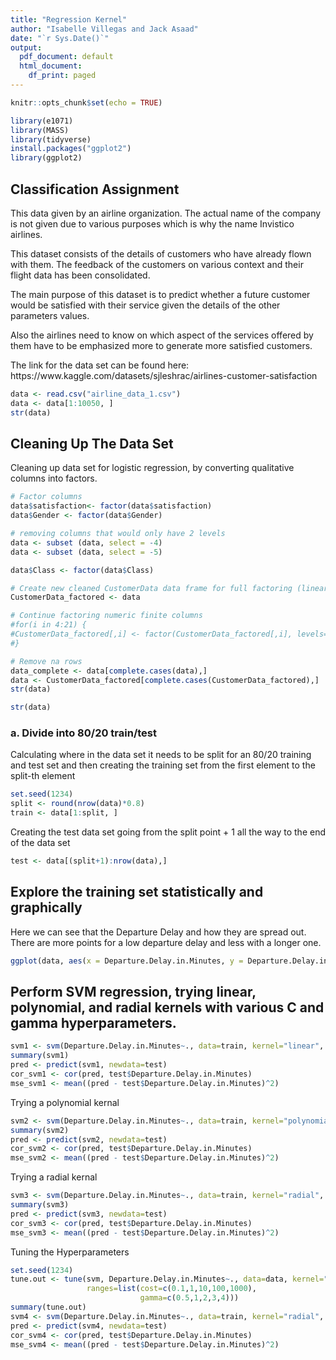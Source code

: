 ```yaml
---
title: "Regression Kernel"
author: "Isabelle Villegas and Jack Asaad"
date: "`r Sys.Date()`"
output:
  pdf_document: default
  html_document:
    df_print: paged
---
```


```r
knitr::opts_chunk$set(echo = TRUE)

library(e1071)
library(MASS)
library(tidyverse)
install.packages("ggplot2")
library(ggplot2)

```
## Classification Assignment
This data given by an airline organization. The actual name of the company is not given due to various purposes which is why the name Invistico airlines.

This dataset consists of the details of customers who have already flown with them. The feedback of the customers on various context and their flight data has been consolidated.

The main purpose of this dataset is to predict whether a future customer would be satisfied with their service given the details of the other parameters values.

Also the airlines need to know on which aspect of the services offered by them have to be emphasized more to generate more satisfied customers.

The link for the data set can be found here: https://www.kaggle.com/datasets/sjleshrac/airlines-customer-satisfaction
```r
data <- read.csv("airline_data_1.csv")
data <- data[1:10050, ]
str(data)
```

## Cleaning Up The Data Set
Cleaning up data set for logistic regression, by converting qualitative columns into factors.

```r
# Factor columns
data$satisfaction<- factor(data$satisfaction) 
data$Gender <- factor(data$Gender) 

# removing columns that would only have 2 levels
data <- subset (data, select = -4)
data <- subset (data, select = -5)

data$Class <- factor(data$Class) 

# Create new cleaned CustomerData data frame for full factoring (linear regression)
CustomerData_factored <- data

# Continue factoring numeric finite columns
#for(i in 4:21) {
#CustomerData_factored[,i] <- factor(CustomerData_factored[,i], levels=c(0,1,2,3,4,5)) 
#}

# Remove na rows
data_complete <- data[complete.cases(data),]
data <- CustomerData_factored[complete.cases(CustomerData_factored),]
str(data)
```


```r
str(data)
```

### a. Divide into 80/20 train/test

Calculating where in the data set it needs to be split for an 80/20 training and test set and then creating the training set from the first element to the split-th element

```r
set.seed(1234)
split <- round(nrow(data)*0.8)
train <- data[1:split, ]
```

Creating the test data set going from the split point + 1 all the way to the end of the data set

```r
test <- data[(split+1):nrow(data),]
```


## Explore the training set statistically and graphically

Here we can see that the Departure Delay and how they are spread out. There are more points for a low departure delay and less with a longer one.

```r
ggplot(data, aes(x = Departure.Delay.in.Minutes, y = Departure.Delay.in.Minutes)) + geom_point()
```

## Perform SVM regression, trying linear, polynomial, and radial kernels with various C and gamma hyperparameters.

```r
svm1 <- svm(Departure.Delay.in.Minutes~., data=train, kernel="linear", cost=10, scale=TRUE)
summary(svm1)
pred <- predict(svm1, newdata=test)
cor_svm1 <- cor(pred, test$Departure.Delay.in.Minutes)
mse_svm1 <- mean((pred - test$Departure.Delay.in.Minutes)^2)
```

Trying a polynomial kernal
```r
svm2 <- svm(Departure.Delay.in.Minutes~., data=train, kernel="polynomial", cost=10, scale=TRUE)
summary(svm2)
pred <- predict(svm2, newdata=test)
cor_svm2 <- cor(pred, test$Departure.Delay.in.Minutes)
mse_svm2 <- mean((pred - test$Departure.Delay.in.Minutes)^2)
```

Trying a radial kernal
```r
svm3 <- svm(Departure.Delay.in.Minutes~., data=train, kernel="radial", cost=10, gamma=1, scale=TRUE)
summary(svm3)
pred <- predict(svm3, newdata=test)
cor_svm3 <- cor(pred, test$Departure.Delay.in.Minutes)
mse_svm3 <- mean((pred - test$Departure.Delay.in.Minutes)^2)
```

Tuning the Hyperparameters
```r
set.seed(1234)
tune.out <- tune(svm, Departure.Delay.in.Minutes~., data=data, kernel="radial",
                 ranges=list(cost=c(0.1,1,10,100,1000),
                             gamma=c(0.5,1,2,3,4)))
summary(tune.out)
svm4 <- svm(Departure.Delay.in.Minutes~., data=train, kernel="radial", cost=100, gamma=0.5, scale=TRUE)
pred <- predict(svm4, newdata=test)
cor_svm4 <- cor(pred, test$Departure.Delay.in.Minutes)
mse_svm4 <- mean((pred - test$Departure.Delay.in.Minutes)^2)
```
